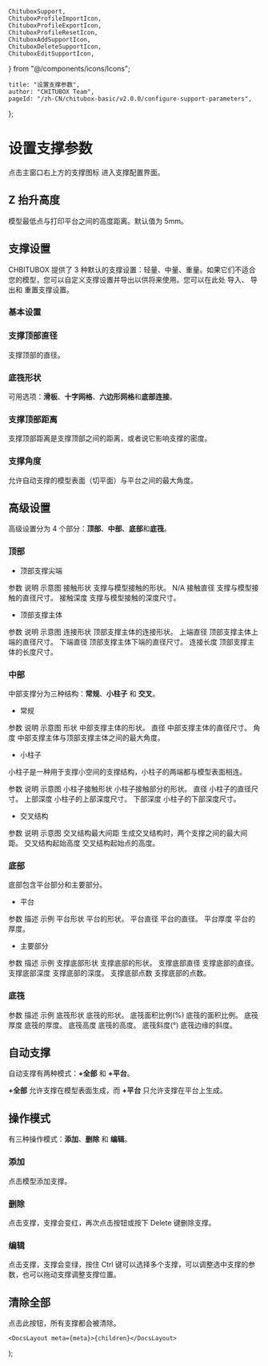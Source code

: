 	ChituboxSupport,
	ChituboxProfileImportIcon,
	ChituboxProfileExportIcon,
	ChituboxProfileResetIcon,
	ChituboxAddSupportIcon,
	ChituboxDeleteSupportIcon,
	ChituboxEditSupportIcon,
} from "@/components/icons/Icons";

	title: "设置支撑参数",
	author: "CHITUBOX Team",
	pageId: "/zh-CN/chitubox-basic/v2.0.0/configure-support-parameters",
};

# 设置支撑参数

点击主窗口右上方的支撑图标 <ChituboxSupport />进入支撑配置界面。

## Z 抬升高度

模型最低点与打印平台之间的高度距离。默认值为 5mm。

## 支撑设置

<ImageContainer>
	<AntdImage
		src={
			"/images/docs/en-US/chitubox-basic/2.x.x/010-configure-support-parameters-support-settings.png"
		}
	/>
</ImageContainer>

CHBITUBOX 提供了 3 种默认的支撑设置：轻量、中量、重量。如果它们不适合您的模型，您可以自定义支撑设置并导出以供将来使用。您可以在此处 <ChituboxProfileImportIcon /> 导入、<ChituboxProfileExportIcon /> 导出和 <ChituboxProfileResetIcon /> 重置支撑设置。

### 基本设置

### 支撑顶部直径

支撑顶部的直径。

<ImageContainer>
	<ImageComparison
		img1Src={
			"/images/docs/en-US/chitubox-basic/2.x.x/010-configure-support-parameters-tip-upper-diameter-0.3.png"
		}
		text1={"0.3mm"}
		img2Src={
			"/images/docs/en-US/chitubox-basic/2.x.x/010-configure-support-parameters-tip-upper-diameter-0.6.png"
		}
		text2={"0.6mm"}
	/>
</ImageContainer>

### 底筏形状

可用选项：**滑板**、**十字网格**、**六边形网格**和**底部连接**。

<ImageContainer>
	<ImageComparison
		img1Src={
			"/images/docs/en-US/chitubox-basic/2.x.x/010-configure-support-parameters-raft-shape-skate.png"
		}
		text1={"滑板"}
		img2Src={
			"/images/docs/en-US/chitubox-basic/2.x.x/010-configure-support-parameters-raft-shape-cross-grid.png"
		}
		text2={"十字网格"}
	/>
</ImageContainer>

<ImageContainer>
	<ImageComparison
		img1Src={
			"/images/docs/en-US/chitubox-basic/2.x.x/010-configure-support-parameters-raft-shape-hexagonal-grid.png"
		}
		text1={"六边形网格"}
		img2Src={
			"/images/docs/en-US/chitubox-basic/2.x.x/010-configure-support-parameters-raft-shape-bottom-connected.png"
		}
		text2={"底部连接"}
	/>
</ImageContainer>

### 支撑顶部距离

支撑顶部距离是支撑顶部之间的距离，或者说它影响支撑的密度。

<ImageContainer>
	<ImageComparison
		img1Src={
			"/images/docs/en-US/chitubox-basic/2.x.x/010-configure-support-parameters-touch-tip-distance-4.png"
		}
		text1={"0.5mm"}
		img2Src={
			"/images/docs/en-US/chitubox-basic/2.x.x/010-configure-support-parameters-touch-tip-distance-2.png"
		}
		text2={"1.0mm"}
	/>
</ImageContainer>

### 支撑角度

允许自动支撑的模型表面（切平面）与平台之间的最大角度。

<ImageContainer>
	<ImageComparison
		img1Src={
			"/images/docs/en-US/chitubox-basic/2.x.x/010-configure-support-parameters-support-angle-40.png"
		}
		text1={"30°"}
		img2Src={
			"/images/docs/en-US/chitubox-basic/2.x.x/010-configure-support-parameters-support-angle-60.png"
		}
		text2={"60°"}
	/>
</ImageContainer>

## 高级设置

高级设置分为 4 个部分：**顶部**、**中部**、**底部**和**底筏**。

### 顶部

-   顶部支撑尖端

<ResponsiveTable>
	<thead>
		<tr>
			<th>参数</th>
			<th>说明</th>
			<th className="w-[350px]">示意图</th>
		</tr>
	</thead>
	<tbody>
		<tr>
			<td>接触形状</td>
			<td>支撑与模型接触的形状。</td>
			<td>N/A</td>
		</tr>
		<tr>
			<td>接触直径</td>
			<td>支撑与模型接触的直径尺寸。</td>
			<td>
				<ImageContainer className={"max-w-sm"}>
					<AntdImage
						src={
							"/images/docs/en-US/chitubox-basic/2.x.x/010-configure-support-parameters-contact-shape-diameter.gif"
						}
					/>
				</ImageContainer>
			</td>
		</tr>
		<tr>
			<td>接触深度</td>
			<td>支撑与模型接触的深度尺寸。</td>
			<td>
				<ImageContainer className={"max-w-sm"}>
					<AntdImage
						src={
							"/images/docs/en-US/chitubox-basic/2.x.x/010-configure-support-parameters-contact-depth.gif"
						}
					/>
				</ImageContainer>
			</td>
		</tr>
	</tbody>
</ResponsiveTable>

-   顶部支撑主体

<ResponsiveTable>
	<thead>
		<tr>
			<th>参数</th>
			<th>说明</th>
			<th className="w-[350px]">示意图</th>
		</tr>
	</thead>
	<tbody>
		<tr>
			<td>连接形状</td>
			<td>顶部支撑主体的连接形状。</td>
			<td>
				<ImageContainer className={"max-w-sm"}>
					<AntdImage
						src={
							"/images/docs/en-US/chitubox-basic/2.x.x/010-configure-support-parameters-top-connection-shape.gif"
						}
					/>
				</ImageContainer>
			</td>
		</tr>
		<tr>
			<td>上端直径</td>
			<td>顶部支撑主体上端的直径尺寸。</td>
			<td>
				<ImageContainer className={"max-w-sm"}>
					<AntdImage
						src={
							"/images/docs/en-US/chitubox-basic/2.x.x/010-configure-support-parameters-top-upper-diameter.gif"
						}
					/>
				</ImageContainer>
			</td>
		</tr>
		<tr>
			<td>下端直径</td>
			<td>顶部支撑主体下端的直径尺寸。</td>
			<td>
				<ImageContainer className={"max-w-sm"}>
					<AntdImage
						src={
							"/images/docs/en-US/chitubox-basic/2.x.x/010-configure-support-parameters-top-lower-diameter.gif"
						}
					/>
				</ImageContainer>
			</td>
		</tr>
		<tr>
			<td>连接长度</td>
			<td>顶部支撑主体的长度尺寸。</td>
			<td>
				<ImageContainer className={"max-w-sm"}>
					<AntdImage
						src={
							"/images/docs/en-US/chitubox-basic/2.x.x/010-configure-support-parameters-top-connection-length.gif"
						}
					/>
				</ImageContainer>
			</td>
		</tr>
	</tbody>
</ResponsiveTable>

### 中部

中部支撑分为三种结构：**常规**、**小柱子** 和 **交叉**。

-   常规

<ResponsiveTable>
	<thead>
		<tr>
			<th>参数</th>
			<th>说明</th>
			<th className="w-[350px]">示意图</th>
		</tr>
	</thead>
	<tbody>
		<tr>
			<td>形状</td>
			<td>中部支撑主体的形状。</td>
			<td>
				<ImageContainer className={"max-w-sm"}>
					<AntdImage
						src={
							"/images/docs/en-US/chitubox-basic/2.x.x/010-configure-support-parameters-mid-shape.gif"
						}
					/>
				</ImageContainer>
			</td>
		</tr>
		<tr>
			<td>直径</td>
			<td>中部支撑主体的直径尺寸。</td>
			<td>
				<ImageContainer className={"max-w-sm"}>
					<AntdImage
						src={
							"/images/docs/en-US/chitubox-basic/2.x.x/010-configure-support-parameters-mid-diameter.gif"
						}
					/>
				</ImageContainer>
			</td>
		</tr>
		<tr>
			<td>角度</td>
			<td>中部支撑主体与顶部支撑主体之间的最大角度。</td>
			<td>
				<ImageContainer className={"max-w-sm"}>
					<AntdImage
						src={
							"/images/docs/en-US/chitubox-basic/2.x.x/010-configure-support-parameters-mid-angle.gif"
						}
					/>
				</ImageContainer>
			</td>
		</tr>
	</tbody>
</ResponsiveTable>

-   小柱子

小柱子是一种用于支撑小空间的支撑结构，小柱子的两端都与模型表面相连。

<ResponsiveTable>
	<thead>
		<tr>
			<th>参数</th>
			<th>说明</th>
			<th className="w-[350px]">示意图</th>
		</tr>
	</thead>
	<tbody>
		<tr>
			<td>小柱子接触形状</td>
			<td>小柱子接触部分的形状。</td>
			<td>
				<ImageContainer className={"max-w-sm"}>
					<AntdImage
						src={
							"/images/docs/en-US/chitubox-basic/2.x.x/010-configure-support-parameters-pillar-shape.gif"
						}
					/>
				</ImageContainer>
			</td>
		</tr>
		<tr>
			<td>直径</td>
			<td>小柱子的直径尺寸。</td>
			<td>
				<ImageContainer className={"max-w-sm"}>
					<AntdImage
						src={
							"/images/docs/en-US/chitubox-basic/2.x.x/010-configure-support-parameters-pillar-diameter.gif"
						}
					/>
				</ImageContainer>
			</td>
		</tr>
		<tr>
			<td>上部深度</td>
			<td>小柱子的上部深度尺寸。</td>
			<td>
				<ImageContainer className={"max-w-sm"}>
					<AntdImage
						src={
							"/images/docs/en-US/chitubox-basic/2.x.x/010-configure-support-parameters-pillar-upper-depth.gif"
						}
					/>
				</ImageContainer>
			</td>
		</tr>
		<tr>
			<td>下部深度</td>
			<td>小柱子的下部深度尺寸。</td>
			<td>
				<ImageContainer className={"max-w-sm"}>
					<AntdImage
						src={
							"/images/docs/en-US/chitubox-basic/2.x.x/010-configure-support-parameters-pillar-lower-depth.gif"
						}
					/>
				</ImageContainer>
			</td>
		</tr>
	</tbody>
</ResponsiveTable>

-   交叉结构

<ResponsiveTable>
	<thead>
		<tr>
			<th>参数</th>
			<th>说明</th>
			<th className="w-[350px]">示意图</th>
		</tr>
	</thead>
	<tbody>
		<tr>
			<td>交叉结构最大间距</td>
			<td>生成交叉结构时，两个支撑之间的最大间距。</td>
			<td>
				<ImageContainer className={"max-w-sm"}>
					<AntdImage
						src={
							"/images/docs/en-US/chitubox-basic/2.x.x/010-configure-support-parameters-cross-max-spacing.gif"
						}
					/>
				</ImageContainer>
			</td>
		</tr>
		<tr>
			<td>交叉结构起始高度</td>
			<td>交叉结构起始点的高度。</td>
			<td>
				<ImageContainer className={"max-w-sm"}>
					<AntdImage
						src={
							"/images/docs/en-US/chitubox-basic/2.x.x/010-configure-support-parameters-cross-start-height.gif"
						}
					/>
				</ImageContainer>
			</td>
		</tr>
	</tbody>
</ResponsiveTable>

### 底部

底部包含平台部分和主要部分。

-   平台

<ResponsiveTable>
	<thead>
		<tr>
			<th>参数</th>
			<th>描述</th>
			<th className="w-[350px]">示例</th>
		</tr>
	</thead>
	<tbody>
		<tr>
			<td>平台形状</td>
			<td>平台的形状。</td>
			<td>
				<ImageContainer className={"max-w-sm"}>
					<AntdImage
						src={
							"/images/docs/en-US/chitubox-basic/2.x.x/010-configure-support-parameters-platform-shape.gif"
						}
					/>
				</ImageContainer>
			</td>
		</tr>
		<tr>
			<td>平台直径</td>
			<td>平台的直径。</td>
			<td>
				<ImageContainer className={"max-w-sm"}>
					<AntdImage
						src={
							"/images/docs/en-US/chitubox-basic/2.x.x/010-configure-support-parameters-platform-diameter.gif"
						}
					/>
				</ImageContainer>
			</td>
		</tr>
		<tr>
			<td>平台厚度</td>
			<td>平台的厚度。</td>
			<td>
				<ImageContainer className={"max-w-sm"}>
					<AntdImage
						src={
							"/images/docs/en-US/chitubox-basic/2.x.x/010-configure-support-parameters-platform-thickness.gif"
						}
					/>
				</ImageContainer>
			</td>
		</tr>
	</tbody>
</ResponsiveTable>

-   主要部分

<ResponsiveTable>
	<thead>
		<tr>
			<th>参数</th>
			<th>描述</th>
			<th className="w-[350px]">示例</th>
		</tr>
	</thead>
	<tbody>
		<tr>
			<td>支撑底部形状</td>
			<td>支撑底部的形状。</td>
			<td>
				<ImageContainer className={"max-w-sm"}>
					<AntdImage
						src={
							"/images/docs/en-US/chitubox-basic/2.x.x/010-configure-support-parameters-bottom-shape.gif"
						}
					/>
				</ImageContainer>
			</td>
		</tr>
		<tr>
			<td>支撑底部直径</td>
			<td>支撑底部的直径。</td>
			<td>
				<ImageContainer className={"max-w-sm"}>
					<AntdImage
						src={
							"/images/docs/en-US/chitubox-basic/2.x.x/010-configure-support-parameters-bottom-diameter.gif"
						}
					/>
				</ImageContainer>
			</td>
		</tr>
		<tr>
			<td>支撑底部深度</td>
			<td>支撑底部的深度。</td>
			<td>
				<ImageContainer className={"max-w-sm"}>
					<AntdImage
						src={
							"/images/docs/en-US/chitubox-basic/2.x.x/010-configure-support-parameters-bottom-depth.gif"
						}
					/>
				</ImageContainer>
			</td>
		</tr>
		<tr>
			<td>支撑底部点数</td>
			<td>支撑底部的点数。</td>
			<td>
				<ImageContainer className={"max-w-sm"}>
					<AntdImage
						src={
							"/images/docs/en-US/chitubox-basic/2.x.x/010-configure-support-parameters-bottom-point.gif"
						}
					/>
				</ImageContainer>
			</td>
		</tr>
	</tbody>
</ResponsiveTable>

### 底筏

<ResponsiveTable>
	<thead>
		<tr>
			<th>参数</th>
			<th>描述</th>
			<th className="w-[350px]">示例</th>
		</tr>
	</thead>
	<tbody>
		<tr>
			<td>底筏形状</td>
			<td>底筏的形状。</td>
			<td>
				<ImageContainer className={"max-w-sm"}>
					<AntdImage
						src={
							"/images/docs/en-US/chitubox-basic/2.x.x/010-configure-support-parameters-raft-shape.gif"
						}
					/>
				</ImageContainer>
			</td>
		</tr>
		<tr>
			<td>底筏面积比例(%)</td>
			<td>底筏的面积比例。</td>
			<td>
				<ImageContainer className={"max-w-sm"}>
					<AntdImage
						src={
							"/images/docs/en-US/chitubox-basic/2.x.x/010-configure-support-parameters-raft-area-ratio.gif"
						}
					/>
				</ImageContainer>
			</td>
		</tr>
		<tr>
			<td>底筏厚度</td>
			<td>底筏的厚度。</td>
			<td>
				<ImageContainer className={"max-w-sm"}>
					<AntdImage
						src={
							"/images/docs/en-US/chitubox-basic/2.x.x/010-configure-support-parameters-raft-thickness.gif"
						}
					/>
				</ImageContainer>
			</td>
		</tr>
		<tr>
			<td>底筏高度</td>
			<td>底筏的高度。</td>
			<td>
				<ImageContainer className={"max-w-sm"}>
					<AntdImage
						src={
							"/images/docs/en-US/chitubox-basic/2.x.x/010-configure-support-parameters-raft-height.gif"
						}
					/>
				</ImageContainer>
			</td>
		</tr>
		<tr>
			<td>底筏斜度(°)</td>
			<td>底筏边缘的斜度。</td>
			<td>
				<ImageContainer className={"max-w-sm"}>
					<AntdImage
						src={
							"/images/docs/en-US/chitubox-basic/2.x.x/010-configure-support-parameters-raft-slope.gif"
						}
					/>
				</ImageContainer>
			</td>
		</tr>
	</tbody>
</ResponsiveTable>

## 自动支撑

自动支撑有两种模式：**+全部** 和 **+平台**。

**+全部** 允许支撑在模型表面生成，而 **+平台** 只允许支撑在平台上生成。

## 操作模式

有三种操作模式：**添加**、**删除** 和 **编辑**。

### 添加

<ChituboxAddSupportIcon /> 点击模型添加支撑。

### 删除

<ChituboxDeleteSupportIcon /> 点击支撑，支撑会变红，再次点击按钮或按下 Delete
键删除支撑。

### 编辑

<ChituboxEditSupportIcon /> 点击支撑，支撑会变绿，按住 Ctrl
键可以选择多个支撑，可以调整选中支撑的参数，也可以拖动支撑调整支撑位置。

## 清除全部

点击此按钮，所有支撑都会被清除。

	<DocsLayout meta={meta}>{children}</DocsLayout>
);
